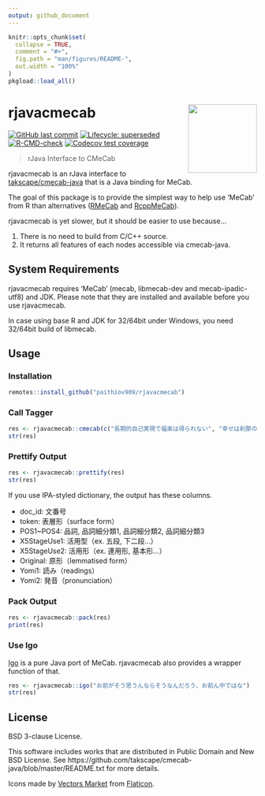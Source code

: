 ```yaml
---
output: github_document
---
```


<!-- README.md is generated from README.Rmd. Please edit that file -->

```r
knitr::opts_chunk$set(
  collapse = TRUE,
  comment = "#>",
  fig.path = "man/figures/README-",
  out.width = "100%"
)
pkgload::load_all()
```

# rjavacmecab <a href='https://paithiov909.github.io/rjavacmecab'><img src='man/figures/logo.png' align="right" height="139" /></a>

<!-- badges: start -->
[![GitHub last commit](https://img.shields.io/github/last-commit/paithiov909/rjavacmecab)](#)
[![Lifecycle: superseded](https://img.shields.io/badge/lifecycle-superseded-blue.svg)](https://lifecycle.r-lib.org/articles/stages.html#superseded)
[![R-CMD-check](https://github.com/paithiov909/rjavacmecab/actions/workflows/check.yml/badge.svg)](https://github.com/paithiov909/rjavacmecab/actions/workflows/check.yml)
[![Codecov test coverage](https://codecov.io/gh/paithiov909/rjavacmecab/branch/main/graph/badge.svg)](https://app.codecov.io/gh/paithiov909/rjavacmecab?branch=main)
<!-- badges: end -->

> rJava Interface to CMeCab

rjavacmecab is an rJava interface to [takscape/cmecab-java](https://github.com/takscape/cmecab-java) that is a Java binding for MeCab.

The goal of this package is to provide the simplest way to help use 'MeCab' from R than alternatives ([RMeCab](https://github.com/IshidaMotohiro/RMeCab) and [RcppMeCab](https://github.com/junhewk/RcppMeCab)).

rjavacmecab is yet slower, but it should be easier to use because...

1. There is no need to build from C/C++ source. 
2. It returns all features of each nodes accessible via cmecab-java. 

## System Requirements

rjavacmecab requires 'MeCab' (mecab, libmecab-dev and mecab-ipadic-utf8) and JDK. Please note that they are installed and available before you use rjavacmecab.

In case using base R and JDK for 32/64bit under Windows, you need 32/64bit build of libmecab.

## Usage

### Installation

``` r
remotes::install_github("paithiov909/rjavacmecab")
```

### Call Tagger

```r
res <- rjavacmecab::cmecab(c("長期的自己実現で福楽は得られない", "幸せは刹那の中にあり"))
str(res)
```

### Prettify Output

```r
res <- rjavacmecab::prettify(res)
str(res)
```

If you use IPA-styled dictionary, the output has these columns.

- doc_id: 文番号
- token: 表層形（surface form）
- POS1~POS4: 品詞, 品詞細分類1, 品詞細分類2, 品詞細分類3
- X5StageUse1: 活用型（ex. 五段, 下二段...）
- X5StageUse2: 活用形（ex. 連用形, 基本形...）
- Original: 原形（lemmatised form）
- Yomi1: 読み（readings）
- Yomi2: 発音（pronunciation）

### Pack Output

```r
res <- rjavacmecab::pack(res)
print(res)
```

### Use Igo

[Igo](http://igo.osdn.jp/) is a pure Java port of MeCab. rjavacmecab also provides a wrapper function of that.

```r
res <- rjavacmecab::igo("お前がそう思うんならそうなんだろう、お前ん中ではな")
str(res)
```

## License

BSD 3-clause License.

This software includes works that are distributed in Public Domain and New BSD License.
See https://github.com/takscape/cmecab-java/blob/master/README.txt for more details. 

Icons made by [Vectors Market](https://www.flaticon.com/authors/vectors-market) from [Flaticon](https://www.flaticon.com/).
